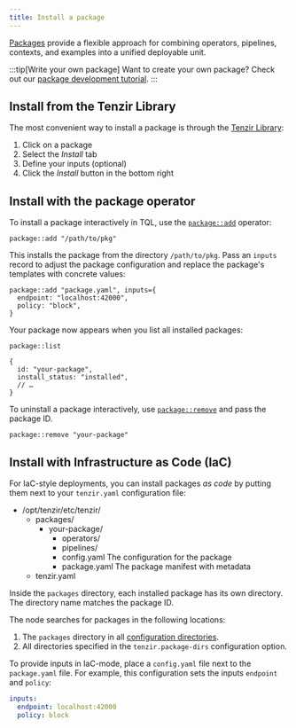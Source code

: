```yaml
---
title: Install a package
---
```


[Packages](/explanations/packages) provide a flexible approach for combining
operators, pipelines, contexts, and examples into a unified deployable unit.

:::tip[Write your own package]
Want to create your own package? Check out our [package development
tutorial](/tutorials/write-a-package).
:::

## Install from the Tenzir Library

The most convenient way to install a package is through the [Tenzir
Library](https://app.tenzir.com/library):


<Steps>

1. Click on a package
2. Select the _Install_ tab
3. Define your inputs (optional)
4. Click the _Install_ button in the bottom right

</Steps>

## Install with the package operator

To install a package interactively in TQL, use the
[`package::add`](/reference/operators/package/add) operator:

```tql
package::add "/path/to/pkg"
```

This installs the package from the directory `/path/to/pkg`. Pass an `inputs`
record to adjust the package configuration and replace the package's templates
with concrete values:

```tql
package::add "package.yaml", inputs={
  endpoint: "localhost:42000",
  policy: "block",
}
```

Your package now appears when you list all installed packages:

```tql
package::list
```

```tql
{
  id: "your-package",
  install_status: "installed",
  // …
}
```

To uninstall a package interactively, use
[`package::remove`](/reference/operators/package/remove) and pass the package
ID.

```tql
package::remove "your-package"
```

## Install with Infrastructure as Code (IaC)

For IaC-style deployments, you can install packages _as code_ by putting them
next to your `tenzir.yaml` configuration file:


<FileTree>

- /opt/tenzir/etc/tenzir/
  - packages/
    - your-package/
      - operators/
      - pipelines/
      - config.yaml The configuration for the package
      - package.yaml The package manifest with metadata
  - tenzir.yaml

</FileTree>

Inside the `packages` directory, each installed package has its own directory.
The directory name matches the package ID.

The node searches for packages in the following locations:

1. The `packages` directory in all [configuration
   directories](/explanations/configuration).
2. All directories specified in the `tenzir.package-dirs` configuration option.

To provide inputs in IaC-mode, place a `config.yaml` file next to the
`package.yaml` file. For example, this configuration sets the inputs `endpoint`
and `policy`:

```yaml title="config.yaml"
inputs:
  endpoint: localhost:42000
  policy: block
```

